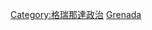 {{Commons cat|Government of Grenada}}

[[Category:格瑞那達政治|Category:格瑞那達政治]]
[[Category:中美洲各國政府|Grenada]]